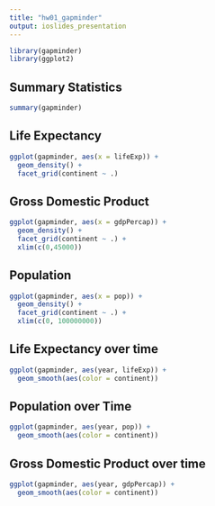 ```yaml
---
title: "hw01_gapminder"
output: ioslides_presentation
---
```

```r
library(gapminder)
library(ggplot2)
```
## Summary Statistics
```r
summary(gapminder)
```

## Life Expectancy
```r
ggplot(gapminder, aes(x = lifeExp)) +
  geom_density() +
  facet_grid(continent ~ .)
```

## Gross Domestic Product
```r
ggplot(gapminder, aes(x = gdpPercap)) +
  geom_density() +
  facet_grid(continent ~ .) +
  xlim(c(0,45000))
```

## Population
```r
ggplot(gapminder, aes(x = pop)) +
  geom_density() +
  facet_grid(continent ~ .) +
  xlim(c(0, 100000000))
```


## Life Expectancy over time
```r
ggplot(gapminder, aes(year, lifeExp)) +
  geom_smooth(aes(color = continent))
```

## Population over Time

```r
ggplot(gapminder, aes(year, pop)) +
  geom_smooth(aes(color = continent))
```

## Gross Domestic Product over time

```r
ggplot(gapminder, aes(year, gdpPercap)) +
  geom_smooth(aes(color = continent))
```
